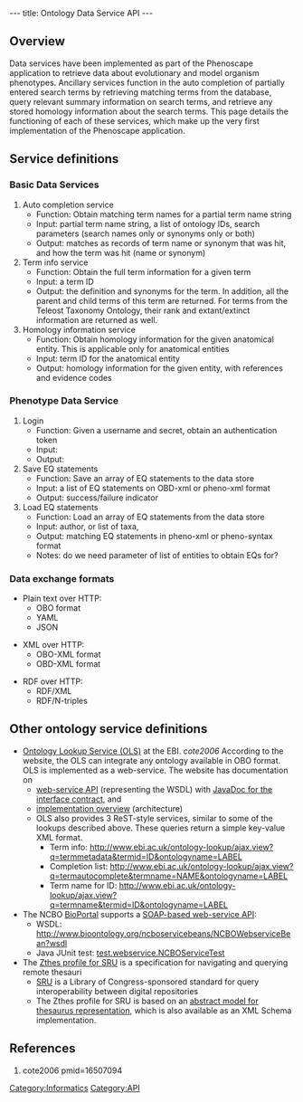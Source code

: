 ---
title: Ontology Data Service API
---

==Overview==

Data services have been implemented as part of the Phenoscape application to retrieve data about evolutionary and model organism phenotypes. Ancillary services function in the auto completion of partially entered search terms by retrieving matching terms from the database, query relevant summary information on search terms, and retrieve any stored homology information about the search terms. This page details the functioning of each of these services, which make up the very first implementation of the Phenoscape application. 

==Service definitions==

===Basic Data Services===

# Auto completion service
#* Function: Obtain matching term names for a partial term name string
#* Input: partial term name string, a list of ontology IDs, search parameters (search names only or synonyms only or both)
#* Output: matches as records of term name or synonym that was hit, and how the term was hit (name or synonym)
# Term info service
#* Function: Obtain the full term information for a given term
#* Input: a term ID
#* Output: the definition and synonyms for the term. In addition, all the parent and child terms of this term are returned. For terms from the Teleost Taxonomy Ontology, their rank and extant/extinct information are returned as well.
#Homology information service
#* Function: Obtain homology information for the given anatomical entity. This is applicable only for anatomical entities
#* Input: term ID for the anatomical entity
#* Output: homology information for the given entity, with references and evidence codes

===Phenotype Data Service===

# Login
#* Function: Given a username and secret, obtain an authentication token
#* Input:
#* Output:
# Save EQ statements
#* Function: Save an array of EQ statements to the data store
#* Input: a list of EQ statements on OBD-xml or pheno-xml format
#* Output: success/failure indicator
# Load EQ statements
#* Function: Load an array of EQ statements from the data store
#* Input: author, or list of taxa,
#* Output: matching EQ statements in pheno-xml or pheno-syntax format
#* Notes: do we need parameter of list of entities to obtain EQs for?



===Data exchange formats===

* Plain text over HTTP:
** OBO format
** YAML
** JSON

* XML over HTTP:
** OBO-XML format
** OBD-XML format

* RDF over HTTP:
** RDF/XML
** RDF/N-triples

==Other ontology service definitions==

* [http://www.ebi.ac.uk/ontology-lookup/ Ontology Lookup Service (OLS)] at the EBI. <cite>cote2006</cite> According to the website, the OLS can integrate any ontology available in OBO format. OLS is implemented as a web-service. The website has documentation on
**  [http://www.ebi.ac.uk/ontology-lookup/WSDLDocumentation.do web-service API] (representing the WSDL) with [http://www.ebi.ac.uk/ontology-lookup/api/uk/ac/ebi/ook/web/interfaces/QueryImpl.html JavaDoc for the interface contract], and
** [http://www.ebi.ac.uk/ontology-lookup/implementationOverview.do implementation overview] (architecture)
**  OLS also provides 3 ReST-style services, similar to some of the lookups described above.  These queries return a simple key-value XML format.
*** Term info: http://www.ebi.ac.uk/ontology-lookup/ajax.view?q=termmetadata&termid=ID&ontologyname=LABEL
*** Completion list: http://www.ebi.ac.uk/ontology-lookup/ajax.view?q=termautocomplete&termname=NAME&ontologyname=LABEL
***  Term name for ID: http://www.ebi.ac.uk/ontology-lookup/ajax.view?q=termname&termid=ID&ontologyname=LABEL
* The NCBO [http://www.bioontology.org/ncbo/faces/index.xhtml BioPortal] supports a [http://www.bioontology.org/docs/bioportal/development/web_services.html SOAP-based web-service API]:
** WSDL: http://www.bioontology.org/ncboservicebeans/NCBOWebserviceBean?wsdl
** Java JUnit test: [http://smi-protege.stanford.edu/repos/cbio/ncbo/trunk/test/webservice/NCBOServiceTest.java test.webservice.NCBOServiceTest]
* The [http://zthes.z3950.org/srw/zthes-srw-1.0.html Zthes profile for SRU] is a specification for navigating and querying remote thesauri
** [http://www.loc.gov/sru/ SRU] is a Library of Congress-sponsored standard for query interoperability between digital repositories
** The Zthes profile for SRU is based on an [http://zthes.z3950.org/model/zthes-model-1.0.html abstract model for thesaurus representation], which is also available as an XML Schema implementation.



==References==

<biblio>
#cote2006 pmid=16507094
</biblio>

[[Category:Informatics]]
[[Category:API]]